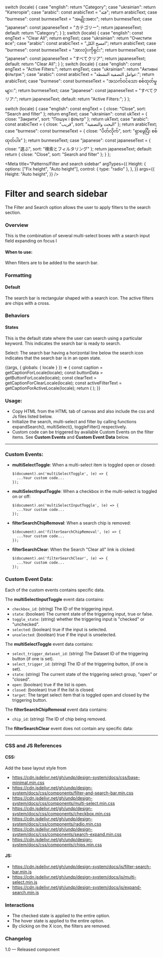 
  switch (locale) {
    case "english":
      return "Category";
    case "ukrainian":
      return "Категорія";
    case "arabic":
      const arabicText = "فئة";
      return arabicText;
    case "burmese":
      const burmeseText = "အမျိုးအစား";
      return burmeseText;
    case "japanese":
      const japaneseText = "カテゴリー";
      return japaneseText;
    default:
      return "Category";
  }
};
  switch (locale) {
    case "english":
      const engText = "Clear All";
      return engText;
    case "ukrainian":
      return "Очистити все";
    case "arabic":
      const arabicText = "امسح الكل";
      return arabicText;
    case "burmese":
      const burmeseText = "အားလုံးကိုရှင်း";
      return burmeseText;
    case "japanese":
      const japaneseText = "すべてクリア";
      return japaneseText;
    default:
      return "Clear All";
  }
};
  switch (locale) {
    case "english":
      const engText = "Active Filters:";
      return engText;
    case "ukrainian":
      return "Активні фільтри:";
    case "arabic":
      const arabicText = "عوامل التصفية النشطة:";
      return arabicText;
    case "burmese":
      const burmeseText = "အသက်ဝင်သော စစ်ထုတ်မှုများ:";
      return burmeseText;
    case "japanese":
      const japaneseText = "すべてクリア:";
      return japaneseText;
    default:
      return "Active Filters:";
  }
};

  switch (locale) {
    case "english":
      const engText = { close: "Close", sort: "Search and filter" };
      return engText;
    case "ukrainian":
      const ukText = { close: "Закрити", sort: "Пошук і фільтр" };
      return ukText;
    case "arabic":
      const arabicText = { close: "قريب", sort: "البحث والتصفية" };
      return arabicText;
    case "burmese":
      const burmeseText = { close: "ပိတ်လိုက်", sort: "ရှာဖွေပြီး စစ်ထုတ်ပါ။" };
      return burmeseText;
    case "japanese":
      const japaneseText = { close: "選ぶ", sort: "検索とフィルタリング" };
      return japaneseText;
    default:
      return { close: "Close", sort: "Search and filter" };
  }
};

<Meta
  title="Patterns/Filter and search sidebar"
  argTypes={{
    Height: {
      options: ["Fix height", "Auto height"],
      control: { type: "radio" },
    },
  }}
  args={{
    Height: "Auto height",
  }}
/>

# Filter and search sidebar

The Filter and Search option allows the user to apply filters to the search section.

### Overview

This is the combination of several multi-select boxes with a search input field expanding on focus
l

#### When to use:

When filters are to be added to the search bar.

### Formatting

#### Default

The search bar is rectangular shaped with a search icon. The active filters are chips with a cross.

### Behaviors

#### States

This is the default state where the user can search using a particular keyword. This indicates the search bar is ready to search.

Select: The search bar having a horizontal line below the search icon indicates that the search bar is in an open state.

<Canvas>
  <Story name="Filter and search sidebar">
    {(args, { globals: { locale } }) => {
      const caption = getCaptionForLocale(locale);
      const buttonData = getButtonForLocale(locale);
      const clearText = getCaptionForClearLocale(locale);
      const activeFilterText = getCaptionForActiveLocale(locale);
      return (
        <FilterAndSearchBar
          locale={locale}
          buttonData={buttonData}
          args={args}
          clearText={clearText}
          activeFilterText={activeFilterText}
          data={caption}
        ></FilterAndSearchBar>
      );
    }}
  </Story>
</Canvas>

### Usage:

- Copy HTML from the HTML tab of canvas and also include the css and Js files listed below.
- Initialize the search, multi-select and filter by calling functions expandSearch(), multiSelect(), toggleFilter() respectively.
- Custom code can be triggered by available Custom Events on the filter items. See **Custom Events** and **Custom Event Data** below.

---

### Custom Events:

- **multiSelectToggle**: When a multi-select item is toggled open or closed:
  ```
  $(document).on('multiSelectToggle', (e) => {
    ...Your custom code...
  });
  ```
- **multiSelectInputToggle**: When a checkbox in the multi-select is toggled on or off:
  ```
  $(document).on('multiSelectInputToggle', (e) => {
    ...Your custom code...
  });
  ```
- **filterSearchChipRemoval**: When a search chip is removed:
  ```
  $(document).on('filterSearchChipRemoval', (e) => {
    ...Your custom code...
  });
  ```
- **filterSearchClear**: When the Search "Clear all" link is clicked:
  ```
  $(document).on('filterSearchClear', (e) => {
    ...Your custom code...
  });
  ```

### Custom Event Data:

Each of the custom events contains specific data.

The **multiSelectInputToggle** event data contains:

- `checkbox_id`: (string) The ID of the triggering input.
- `state`: (boolean) The current state of the triggering input, true or false.
- `toggle_state`: (string) whether the triggering input is "checked" or "unchecked".
- `selected`: (boolean) true if the input is selected.
- `unselected`: (boolean) true if the input is unselected.

The **multiSelectToggle** event data contains:

- `select_trigger_dataset_id`: (string) The Dataset ID of the triggering button (if one is set).
- `select_trigger_id`: (string) The ID of the triggering button, (if one is set).
- `state`: (string) The current state of the triggering select group, "open" or "closed".
- `open`: (boolean) true if the list is open.
- `closed`: (boolean) true if the list is closed.
- `target`: The target select item that is toggled open and closed by the triggering button.

The **filterSearchChipRemoval** event data contains:

- `chip_id`: (string) The ID of chip being removed.

The **filterSearchClear** event does not contain any specific data:

---

### CSS and JS References

#### CSS:

Add the base layout style from

- https://cdn.jsdelivr.net/gh/undp/design-system/docs/css/base-minimal.min.css
- https://cdn.jsdelivr.net/gh/undp/design-system/docs/css/components/filter-and-search-bar.min.css
- https://cdn.jsdelivr.net/gh/undp/design-system/docs/css/components/multi-select.min.css
- https://cdn.jsdelivr.net/gh/undp/design-system/docs/css/components/checkbox.min.css
- https://cdn.jsdelivr.net/gh/undp/design-system/docs/css/components/radio.min.css
- https://cdn.jsdelivr.net/gh/undp/design-system/docs/css/components/search-expand.min.css
- https://cdn.jsdelivr.net/gh/undp/design-system/docs/css/components/chips.min.css

#### JS:

- https://cdn.jsdelivr.net/gh/undp/design-system/docs/js/filter-search-bar.min.js
- https://cdn.jsdelivr.net/gh/undp/design-system/docs/js/multi-select.min.js
- https://cdn.jsdelivr.net/gh/undp/design-system/docs/js/expand-search.min.js

### Interactions

- The checked state is applied to the entire option.
- The hover state is applied to the entire option.
- By clicking on the X icon, the filters are removed.

### Changelog

1.0 — Released component
